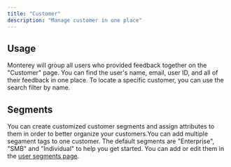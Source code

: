 ```yaml
---
title: "Customer"
description: "Manage customer in one place"
---
```


## Usage

Monterey will group all users who provided feedback together on the "Customer" page. You can find the user's name, email, user ID, and all of their feedback in one place. To locate a specific customer, you can use the search filter by name. 


## Segments

You can create customized customer segments and assign attributes to them in order to better organize your customers.You can add multiple segament tags to one customer. 
The default segments are "Enterprise", "SMB" and "Individual" to help you get started. You can add or edit them in the [user segments page](../https://app.monterey.ai/w/cl5b6pdc45011ebfde64e4qkf/settings/user-segments). 



